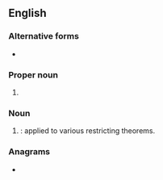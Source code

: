 {{also|N.F.L.|Nfl.}}
==English==

===Alternative forms===
* {{l|en|N.F.L.}}

===Proper noun===
{{en-proper noun}}

# {{lb|en|American football}} {{initialism of|lang=en|National Football League}}

===Noun===
{{en-noun|-}}

# {{lb|en|math}} {{abbreviation of|no [[free lunch]]|lang=en|nodot=1}}: applied to various restricting theorems.

===Anagrams===
* {{anagrams|en|a=fln|FLN|LFN}}